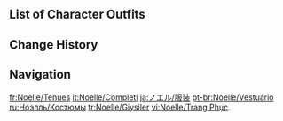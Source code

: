 {{CharacterTabs}}

==List of Character Outfits==
{{Outfits by Category Table|Noelle Outfits|nocharacter=1}}

==Change History==
{{Change History|1.0}}

==Navigation==
{{Character Navbox|link type=outfits}}

[[fr:Noëlle/Tenues]]
[[it:Noelle/Completi]]
[[ja:ノエル/服装]]
[[pt-br:Noelle/Vestuário]]
[[ru:Ноэлль/Костюмы]]
[[tr:Noelle/Giysiler]]
[[vi:Noelle/Trang Phục]]